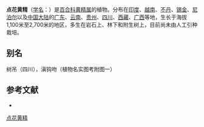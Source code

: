 {{Speciesbox
| name = 点花黄精
| status = 
| status_system = 
| image =
| genus = Polygonatum
| species = punctatum
| authority = Royle ex Kunth
}}

'''点花黄精'''（[[学名|学名]]：{{lang|la|''Polygonatum punctatum''}}）是[[百合科|百合科]][[黄精属|黄精属]]的植物。分布在[[印度|印度]]、[[越南|越南]]、[[不丹|不丹]]、[[锡金|锡金]]、[[尼泊尔|尼泊尔]]以及[[中国大陆|中国大陆]]的[[广东|广东]]、[[云南|云南]]、[[贵州|贵州]]、[[四川|四川]]、[[西藏|西藏]]、[[广西|广西]]等地，生长于海拔1,100米至2,700米的地区，多生在岩石上、林下和附生树上，目前尚未由人工引种栽培。

== 别名 ==
树吊（四川），滇钩吻（植物名实图考附图一）

== 参考文献 ==
<div class="references-small">
* {{cite web| url =http://www.bioinfo.cn/db05/KmzwSpecies.php?action=view&id=5588| title =点花黄精| work =《中国高等植物数据库全库》| publisher =中国科学院微生物研究所| author =昆明植物研究所| accessdate =2009-02-24| deadurl =yes| archiveurl =https://web.archive.org/web/20160305090249/http://www.bioinfo.cn/db05/KmzwSpecies.php?action=view&id=5588| archivedate =2016-03-05}}
</div>
{{Taxonbar|from=Q15227036}}

[[Category:黄精属|点花黄精]]


{{植物小作品}}